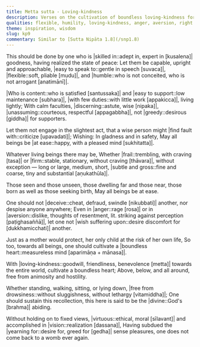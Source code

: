 ```yaml
---
title: Metta sutta - Loving-kindness
description: Verses on the cultivation of boundless loving-kindness for all beings, without exception. One should develop a protective, selfless love like a mother for her child. Maintained constantly, this "divine abiding" purifies the mind of ill-will and, combined with wisdom, leads to ultimate liberation.
qualities: flexible, humility, loving-kindness, anger, aversion, right speech, contentment, discernment, unassuming, happiness, hypocrisy, ethical conduct, wakefulness
theme: inspiration, wisdom
slug: kp9
commentary: Similar to [Sutta Nipāta 1.8](/snp1.8)
---
```


This should be done by one who is |skilled in::adept in, expert in [kusalena]| goodness,
having realized the state of peace:
Let them be capable, upright and approachable,
|easy to speak to::gentle in speech [suvaca]|, |flexible::soft, pliable [mudu]|, and |humble::who is not conceited, who is not arrogant [anatimānī]|.

|Who is content::who is satisfied [santussaka]| and |easy to support::low maintenance [subhara]|,
|with few duties::with little work [appakicca]|, living lightly;
With calm faculties, |discerning::astute, wise [nipaka]|,
|unassuming::courteous, respectful [appagabbha]|, not |greedy::desirous [giddha]| for supporters.

Let them not engage in the slightest act,
that a wise person might |find fault with::criticize [upavadati]|;
Wishing: In gladness and in safety,
May all beings be |at ease::happy, with a pleased mind [sukhitatta]|.

Whatever living beings there may be,
Whether |frail::trembling, with craving [tasa]| or |firm::stable, stationary, without craving [thāvara]|, without exception —
long or large,
medium, short, |subtle and gross::fine and coarse, tiny and substantial [aṇukathūla]|.

Those seen and those unseen,
those dwelling far and those near,
those born as well as those seeking birth,
May all beings be at ease.

One should not |deceive::cheat, defraud, swindle [nikubbati]| another,
nor despise anyone anywhere;
Even in |anger::rage [rosa]| or in |aversion::dislike, thoughts of resentment, lit. striking against perception [paṭighasaññā]|,
let one not |wish suffering upon::desire discomfort for [dukkhamicchati]| another.

Just as a mother would protect,
her only child at the risk of her own life,
So too, towards all beings,
one should cultivate a |boundless heart::measureless mind [aparimāṇa + mānasa]|.

With |loving-kindness::goodwill, friendliness, benevolence [metta]| towards the entire world,
cultivate a boundless heart;
Above, below, and all around,
free from animosity and hostility.

Whether standing, walking, sitting,
or lying down, |free from drowsiness::without sluggishness, without lethargy [vitamiddha]|;
One should sustain this recollection,
this here is said to be the |divine::God's [brahma]| abiding.

Without holding on to fixed views,
|virtuous::ethical, moral [sīlavant]| and accomplished in |vision::realization [dassana]|,
Having subdued the |yearning for::desire for, greed for [gedha]| sense pleasures,
one does not come back to a womb ever again.